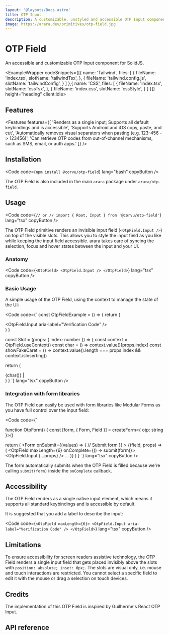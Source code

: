 ```yaml
---
layout: '@layouts/Docs.astro'
title: OTP Input
description: A customizable, unstyled and accessible OTP Input component for SolidJS
image: https://arara.dev/primitives/otp-field.jpg
---
```


# OTP Field

An accessible and customizable OTP Input component for SolidJS.

<PackageInfo packageName="@corvu/otp-field" />

<ExampleWrapper codeSnippets={[{
  name: 'Tailwind',
  files: [
    {
      fileName: 'index.tsx',
      slotName: 'tailwindTsx',
    },
    {
      fileName: 'tailwind.config.js',
      slotName: 'tailwindConfig',
    }
  ]
},{
  name: 'CSS',
  files: [
    {
      fileName: 'index.tsx',
      slotName: 'cssTsx',
    },
    {
      fileName: 'index.css',
      slotName: 'cssStyle',
    }
  ]
}]} height="heading" client:idle>
  <BasicExample client:idle />
  <RawCode slot="tailwindTsx" code={TailwindTsx} lang="tsx" />
  <RawCode slot="tailwindConfig" code={TailwindConfig} lang="js" />
  <RawCode slot="cssTsx" code={CssTsx} lang="tsx" />
  <RawCode slot="cssStyle" code={CssStyle} lang="css" />
</ExampleWrapper>

## Features
<Features features={[
  'Renders as a single input; Supports all default keybindings and is accessible',
  'Supports Android and iOS copy, paste, and cut',
  'Automatically removes visual separators when pasting (e.g. 123-456 -> 123456)',
  'Can retrieve OTP codes from out-of-channel mechanisms, such as SMS, email, or auth apps.'
]} />

## Installation

<Code code={`
npm install @corvu/otp-field
`} lang="bash" copyButton />

The OTP Field is also included in the main `arara` package under `arara/otp-field`.

## Usage
<Code code={`
// or
// import { Root, Input } from '@corvu/otp-field'
`} lang="tsx" copyButton />

The OTP Field primitive renders an invisible input field (`<OtpField.Input />`) on top of the visible slots. This allows you to style the input field as you like while keeping the input field accessible. arara takes care of syncing the selection, focus and hover states between the input and your UI.

### Anatomy

<Code code={`
<OtpField>
  <OtpField.Input />
</OtpField>
`} lang="tsx" copyButton />

### Basic Usage

A simple usage of the OTP Field, using the context to manage the state of the UI:

<Code code={`
const OtpFieldExample = () => {
  return (
    <div>
      <OtpField maxLength={6}>
        <OtpField.Input aria-label="Verification Code" />
        <Slot index={0} />
        <Slot index={1} />
        <Slot index={2} />
        <Slot index={3} />
        <Slot index={4} />
        <Slot index={5} />
      </OtpField>
    </div>
  )
}

const Slot = (props: { index: number }) => {
  const context = OtpField.useContext()
  const char = () => context.value()[props.index]
  const showFakeCaret = () =>
    context.value().length === props.index && context.isInserting()

  return (
    <div>
      {char()}
      <Show when={showFakeCaret()}>
        <span>|</span>
      </Show>
    </div>
  )
}
`} lang="tsx" copyButton />

### Integration with form libraries

The OTP Field can easily be used with form libraries like <Link href="https://modularforms.dev/" newTab>Modular Forms</Link> as you have full control over the input field:

<Code code={`

function OtpForm() {
  const [form, { Form, Field }] = createForm<{
    otp: string
  }>()

  return (
    <Form
      onSubmit={(values) => {
        // Submit form
      }}
    >
      <Field name="otp">
        {(field, props) => (
          <OtpField maxLength={6} onComplete={() => submit(form)}>
            <OtpField.Input {...props} />
            ...
          </OtpField>
        )}
      </Field>
    </Form>
  )
}
`} lang="tsx" copyButton />

The form automatically submits when the OTP Field is filled because we're calling `submit(form)` inside the `onComplete` callback.

## Accessibility
The OTP Field renders as a single native input element, which means it supports all standard keybindings and is accessible by default.

It is suggested that you add a label to describe the input:

<Code code={`
<OtpField maxLength={6}>
  <OtpField.Input aria-label="Verification Code" />
</OtpField>
`} lang="tsx" copyButton />

## Limitations

To ensure accessibility for screen readers assistive technology, the OTP Field renders a single input field that gets placed invisibly above the slots with `position: absolute; inset: 0px;`. The slots are visual only, i.e. mouse and touch interactions are restricted. You cannot select a specific field to edit it with the mouse or drag a selection on touch devices.

## Credits

The implementation of this OTP Field is inspired by Guilherme's <Link href="https://github.com/guilhermerodz/input-otp" newTab>React OTP Input</Link>.

## API reference

<ApiReference library={OtpField} />
